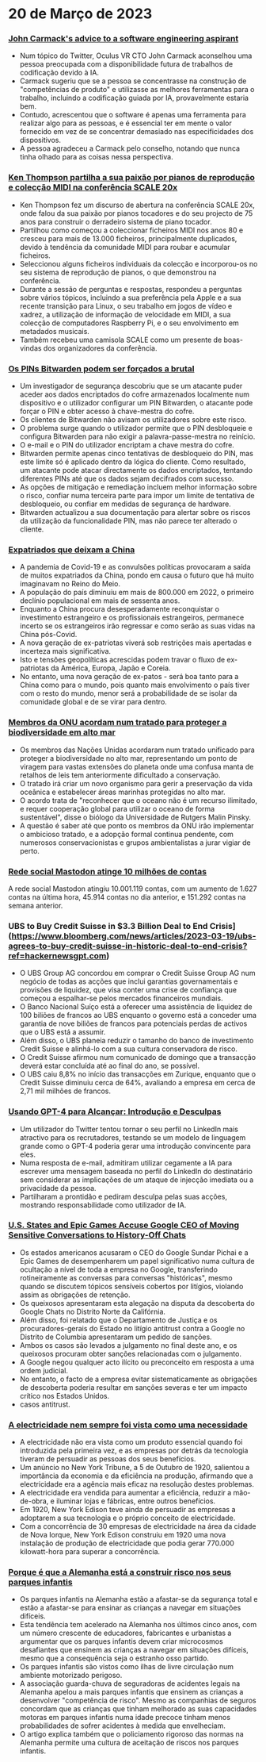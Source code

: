 
<Steps>

# 20 de Março de 2023

### [John Carmack's advice to a software engineering aspirant](https://twitter.com/ID_AA_Carmack/status/1637087219591659520?ref=hackernewsgpt.com)

- Num tópico do Twitter, Oculus VR CTO John Carmack aconselhou uma pessoa preocupada com a disponibilidade futura de trabalhos de codificação devido à IA.
- Carmack sugeriu que se a pessoa se concentrasse na construção de "competências de produto" e utilizasse as melhores ferramentas para o trabalho, incluindo a codificação guiada por IA, provavelmente estaria bem.
- Contudo, acrescentou que o software é apenas uma ferramenta para realizar algo para as pessoas, e é essencial ter em mente o valor fornecido em vez de se concentrar demasiado nas especificidades dos dispositivos.
- A pessoa agradeceu a Carmack pelo conselho, notando que nunca tinha olhado para as coisas nessa perspectiva.

### [Ken Thompson partilha a sua paixão por pianos de reprodução e colecção MIDI na conferência SCALE 20x](https://www.youtube.com/watch?v=kaandEt_pKw&ref=hackernewsgpt.com)

- Ken Thompson fez um discurso de abertura na conferência SCALE 20x, onde falou da sua paixão por pianos tocadores e do seu projecto de 75 anos para construir o derradeiro sistema de piano tocador.
- Partilhou como começou a coleccionar ficheiros MIDI nos anos 80 e cresceu para mais de 13.000 ficheiros, principalmente duplicados, devido à tendência da comunidade MIDI para roubar e acumular ficheiros.
- Seleccionou alguns ficheiros individuais da colecção e incorporou-os no seu sistema de reprodução de pianos, o que demonstrou na conferência.
- Durante a sessão de perguntas e respostas, respondeu a perguntas sobre vários tópicos, incluindo a sua preferência pela Apple e a sua recente transição para Linux, o seu trabalho em jogos de vídeo e xadrez, a utilização de informação de velocidade em MIDI, a sua colecção de computadores Raspberry Pi, e o seu envolvimento em metadados musicais.
- Também recebeu uma camisola SCALE como um presente de boas-vindas dos organizadores da conferência.

### [Os PINs Bitwarden podem ser forçados a brutal](https://ambiso.github.io/bitwarden-pin/?ref=hackernewsgpt.com)

- Um investigador de segurança descobriu que se um atacante puder aceder aos dados encriptados do cofre armazenados localmente num dispositivo e o utilizador configurar um PIN Bitwarden, o atacante pode forçar o PIN e obter acesso à chave-mestra do cofre.
- Os clientes de Bitwarden não avisam os utilizadores sobre este risco.
- O problema surge quando o utilizador permite que o PIN desbloqueie e configura Bitwarden para não exigir a palavra-passe-mestra no reinício.
- O e-mail e o PIN do utilizador encriptam a chave mestra do cofre.
- Bitwarden permite apenas cinco tentativas de desbloqueio do PIN, mas este limite só é aplicado dentro da lógica do cliente. Como resultado, um atacante pode atacar directamente os dados encriptados, tentando diferentes PINs até que os dados sejam decifrados com sucesso.
- As opções de mitigação e remediação incluem melhor informação sobre o risco, confiar numa terceira parte para impor um limite de tentativa de desbloqueio, ou confiar em medidas de segurança de hardware.
- Bitwarden actualizou a sua documentação para alertar sobre os riscos da utilização da funcionalidade PIN, mas não parece ter alterado o cliente.

### [Expatriados que deixam a China](https://www.persuasion.community/p/leaving-china?ref=hackernewsgpt.com)

- A pandemia de Covid-19 e as convulsões políticas provocaram a saída de muitos expatriados da China, pondo em causa o futuro que há muito imaginavam no Reino do Meio.
- A população do país diminuiu em mais de 800.000 em 2022, o primeiro declínio populacional em mais de sessenta anos.
- Enquanto a China procura desesperadamente reconquistar o investimento estrangeiro e os profissionais estrangeiros, permanece incerto se os estrangeiros irão regressar e como serão as suas vidas na China pós-Covid.
- A nova geração de ex-patriotas viverá sob restrições mais apertadas e incerteza mais significativa.
- Isto e tensões geopolíticas acrescidas podem travar o fluxo de ex-patriotas da América, Europa, Japão e Coreia.
- No entanto, uma nova geração de ex-patos - será boa tanto para a China como para o mundo, pois quanto mais envolvimento o país tiver com o resto do mundo, menor será a probabilidade de se isolar da comunidade global e de se virar para dentro.

### [Membros da ONU acordam num tratado para proteger a biodiversidade em alto mar](https://apnews.com/article/un-oceans-biodiversity-treaty-0b024fa07e8c1947236d8b8491ebf92c?ref=hackernewsgpt.com)

- Os membros das Nações Unidas acordaram num tratado unificado para proteger a biodiversidade no alto mar, representando um ponto de viragem para vastas extensões do planeta onde uma confusa manta de retalhos de leis tem anteriormente dificultado a conservação.
- O tratado irá criar um novo organismo para gerir a preservação da vida oceânica e estabelecer áreas marinhas protegidas no alto mar.
- O acordo trata de "reconhecer que o oceano não é um recurso ilimitado, e requer cooperação global para utilizar o oceano de forma sustentável", disse o biólogo da Universidade de Rutgers Malin Pinsky.
- A questão é saber até que ponto os membros da ONU irão implementar o ambicioso tratado, e a adopção formal continua pendente, com numerosos conservacionistas e grupos ambientalistas a jurar vigiar de perto.

### [Rede social Mastodon atinge 10 milhões de contas](_COPY0@mastodonusercount/110051957865629817?ref=hackernewsgpt.com)

A rede social Mastodon atingiu 10.001.119 contas, com um aumento de 1.627 contas na última hora, 45.914 contas no dia anterior, e 151.292 contas na semana anterior.

### UBS to Buy Credit Suisse in $3.3 Billion Deal to End Crisis](https://www.bloomberg.com/news/articles/2023-03-19/ubs-agrees-to-buy-credit-suisse-in-historic-deal-to-end-crisis?ref=hackernewsgpt.com)

- O UBS Group AG concordou em comprar o Credit Suisse Group AG num negócio de todas as acções que inclui garantias governamentais e provisões de liquidez, que visa conter uma crise de confiança que começou a espalhar-se pelos mercados financeiros mundiais.
- O Banco Nacional Suíço está a oferecer uma assistência de liquidez de 100 biliões de francos ao UBS enquanto o governo está a conceder uma garantia de nove biliões de francos para potenciais perdas de activos que o UBS está a assumir.
- Além disso, o UBS planeia reduzir o tamanho do banco de investimento Credit Suisse e alinhá-lo com a sua cultura conservadora de risco.
- O Credit Suisse afirmou num comunicado de domingo que a transacção deverá estar concluída até ao final do ano, se possível.
- O UBS caiu 8,8% no início das transacções em Zurique, enquanto que o Credit Suisse diminuiu cerca de 64%, avaliando a empresa em cerca de 2,71 mil milhões de francos.

### [Usando GPT-4 para Alcançar: Introdução e Desculpas](https://twitter.com/brdskggs/status/1637114268876144640?ref=hackernewsgpt.com)

- Um utilizador do Twitter tentou tornar o seu perfil no LinkedIn mais atractivo para os recrutadores, testando se um modelo de linguagem grande como o GPT-4 poderia gerar uma introdução convincente para eles.
- Numa resposta de e-mail, admitiram utilizar cegamente a IA para escrever uma mensagem baseada no perfil do LinkedIn do destinatário sem considerar as implicações de um ataque de injecção imediata ou a privacidade da pessoa.
- Partilharam a prontidão e pediram desculpa pelas suas acções, mostrando responsabilidade como utilizador de IA.

### [U.S. States and Epic Games Accuse Google CEO of Moving Sensitive Conversations to History-Off Chats](http://www.fosspatents.com/2023/03/us-states-epic-games-others-accuse.html?ref=hackernewsgpt.com)

- Os estados americanos acusaram o CEO do Google Sundar Pichai e a Epic Games de desempenharem um papel significativo numa cultura de ocultação a nível de toda a empresa no Google, transferindo rotineiramente as conversas para conversas "históricas", mesmo quando se discutem tópicos sensíveis cobertos por litígios, violando assim as obrigações de retenção.
- Os queixosos apresentaram esta alegação na disputa da descoberta do Google Chats no Distrito Norte da Califórnia.
- Além disso, foi relatado que o Departamento de Justiça e os procuradores-gerais do Estado no litígio antitrust contra a Google no Distrito de Columbia apresentaram um pedido de sanções.
- Ambos os casos são levados a julgamento no final deste ano, e os queixosos procuram obter sanções relacionadas com o julgamento.
- A Google negou qualquer acto ilícito ou preconceito em resposta a uma ordem judicial.
- No entanto, o facto de a empresa evitar sistematicamente as obrigações de descoberta poderia resultar em sanções severas e ter um impacto crítico nos Estados Unidos.
- casos antitrust.

### [A electricidade nem sempre foi vista como uma necessidade](https://www.smithsonianmag.com/smart-news/people-had-to-be-convinced-of-the-usefulness-of-electricity-21221094/?ref=hackernewsgpt.com)

- A electricidade não era vista como um produto essencial quando foi introduzida pela primeira vez, e as empresas por detrás da tecnologia tiveram de persuadir as pessoas dos seus benefícios.
- Um anúncio no New York Tribune, a 5 de Outubro de 1920, salientou a importância da economia e da eficiência na produção, afirmando que a electricidade era a agência mais eficaz na resolução destes problemas.
- A electricidade era vendida para aumentar a eficiência, reduzir a mão-de-obra, e iluminar lojas e fábricas, entre outros benefícios.
- Em 1920, New York Edison teve ainda de persuadir as empresas a adoptarem a sua tecnologia e o próprio conceito de electricidade.
- Com a concorrência de 30 empresas de electricidade na área da cidade de Nova Iorque, New York Edison construiu em 1920 uma nova instalação de produção de electricidade que podia gerar 770.000 kilowatt-hora para superar a concorrência.

### [Porque é que a Alemanha está a construir risco nos seus parques infantis](https://www.theguardian.com/world/2021/oct/24/why-germany-is-building-risk-into-its-playgrounds?ref=hackernewsgpt.com)

- Os parques infantis na Alemanha estão a afastar-se da segurança total e estão a afastar-se para ensinar as crianças a navegar em situações difíceis.
- Esta tendência tem acelerado na Alemanha nos últimos cinco anos, com um número crescente de educadores, fabricantes e urbanistas a argumentar que os parques infantis devem criar microcosmos desafiantes que ensinem as crianças a navegar em situações difíceis, mesmo que a consequência seja o estranho osso partido.
- Os parques infantis são vistos como ilhas de livre circulação num ambiente motorizado perigoso.
- A associação guarda-chuva de seguradoras de acidentes legais na Alemanha apelou a mais parques infantis que ensinem as crianças a desenvolver "competência de risco". Mesmo as companhias de seguros concordam que as crianças que tinham melhorado as suas capacidades motoras em parques infantis numa idade precoce tinham menos probabilidades de sofrer acidentes à medida que envelheciam.
- O artigo explica também que o policiamento rigoroso das normas na Alemanha permite uma cultura de aceitação de riscos nos parques infantis.

</Steps>
